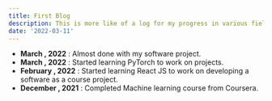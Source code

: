 ```yaml
---
title: First Blog
description: This is more like of a log for my progress in various fields. Keep up to date with it and ping me if you wanna work upon something together
date: '2022-03-11'
---
```


- **March , 2022** : Almost done with my software project. <br/>
- **March , 2022** : Started learning PyTorch to work on projects. <br/>
- **February , 2022** : Started learning React JS to work on developing a software as a course project. <br/>
- **December , 2021** : Completed Machine learning course from Coursera. <br/>
